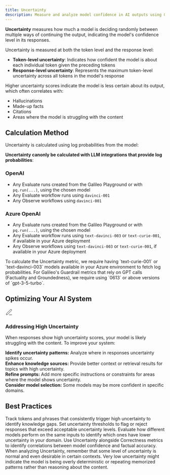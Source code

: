 ```yaml
---
title: Uncertainty
description: Measure and analyze model confidence in AI outputs using Galileo's Uncertainty Metric to identify potential hallucinations and improve response quality.
---
```


<DefinitionCard>
  <strong>Uncertainty</strong> measures how much a model is deciding randomly between multiple ways of continuing the output, indicating the model's confidence level in its responses.
</DefinitionCard>

Uncertainty is measured at both the token level and the response level:
- **Token-level uncertainty**: Indicates how confident the model is about each individual token given the preceding tokens
- **Response-level uncertainty**: Represents the maximum token-level uncertainty across all tokens in the model's response

Higher uncertainty scores indicate the model is less certain about its output, which often correlates with:
- Hallucinations
- Made-up facts
- Citations
- Areas where the model is struggling with the content

## Calculation Method

Uncertainty is calculated using log probabilities from the model:
<Steps>
  <Step title="At the token level, it measures the model's confidence in predicting the next token given preceding tokens" />
  <Step title="At the response level, it takes the maximum token-level uncertainty across all tokens in the response" />
  <Step title="The calculation uses OpenAI's Davinci models or Chat Completion models (available via OpenAI or Azure)" />
</Steps>

<Warning>

<strong>Uncertainty canonly be calculated with LLM integrations that provide log probabilities</strong>:

### OpenAI
- Any Evaluate runs created from the Galileo Playground or with `pq.run(...)`, using the chosen model
- Any Evaluate workflow runs using `davinci-001`
- Any Observe workflows using `davinci-001`

### Azure OpenAI
- Any Evaluate runs created from the Galileo Playground or with `pq.run(...)`, using the chosen model
- Any Evaluate workflow runs using `text-davinci-003` or `text-curie-001`, if available in your Azure deployment
- Any Observe workflows using `text-davinci-003` or `text-curie-001`, if available in your Azure deployment
</Warning>
<Note>
To calculate the Uncertainty metric, we require having `text-curie-001` or `text-davinci-003` models available in your Azure environment to fetch log probabilities. For Galileo's Guardrail metrics that rely on GPT calls (Factuality and Groundedness), we require using `0613` or above versions of `gpt-3-5-turbo`.
</Note>

## Optimizing Your AI System

<Card>
  <div style={{display: 'flex', alignItems: 'center', gap: '0.5rem', marginBottom: '0.75rem'}}>
    <div style={{fontSize: '1.25rem', color: 'var(--primary-color)'}}>
      <svg xmlns="http://www.w3.org/2000/svg" width="24" height="24" viewBox="0 0 24 24" fill="none" stroke="currentColor" strokeWidth="2" strokeLinecap="round" strokeLinejoin="round">
        <path d="M12 20h9"></path><path d="M16.5 3.5a2.121 2.121 0 0 1 3 3L7 19l-4 1 1-4L16.5 3.5z"></path>
      </svg>
    </div>
    <h3 style={{margin: 0, fontSize: '1.25rem', fontWeight: '600'}}>Addressing High Uncertainty</h3>
  </div>
  
  When responses show high uncertainty scores, your model is likely struggling with the content. To improve your system:
      
  <div style={{marginTop: '1rem', paddingTop: '0.75rem', borderTop: '1px solid rgba(209, 213, 219, 0.33)'}}>
    <strong>Identify uncertainty patterns:</strong> Analyze where in responses uncertainty spikes occur.
  </div>
  
  <div style={{marginTop: '0.75rem', paddingTop: '0.75rem', borderTop: '1px solid rgba(209, 213, 219, 0.33)'}}>
    <strong>Enhance knowledge sources:</strong> Provide better context or retrieval results for topics with high uncertainty.
  </div>
  
  <div style={{marginTop: '0.75rem', paddingTop: '0.75rem', borderTop: '1px solid rgba(209, 213, 219, 0.33)'}}>
    <strong>Refine prompts:</strong> Add more specific instructions or constraints for areas where the model shows uncertainty.
  </div>
  
  <div style={{marginTop: '0.75rem', paddingTop: '0.75rem', borderTop: '1px solid rgba(209, 213, 219, 0.33)'}}>
    <strong>Consider model selection:</strong> Some models may be more confident in specific domains.
  </div>
</Card>

## Best Practices

<CardGroup cols={2}>
  <Card title="Monitor Uncertainty Hotspots" icon="temperature-high">
    Track tokens and phrases that consistently trigger high uncertainty to identify knowledge gaps.
  </Card>
  <Card title="Implement Confidence Thresholds" icon="filter">
    Set uncertainty thresholds to flag or reject responses that exceed acceptable uncertainty levels.
  </Card>
  <Card title="Compare Across Models" icon="chart-line">
    Evaluate how different models perform on the same inputs to identify which ones have lower uncertainty in your domain.
  </Card>
  <Card title="Combine with Factual Metrics" icon="scale-balanced">
    Use Uncertainty alongside Correctness metrics to identify correlations between model confidence and factual accuracy.
  </Card>
</CardGroup>

<Note>
When analyzing Uncertainty, remember that some level of uncertainty is normal and even desirable in certain contexts. Very low uncertainty might indicate the model is being overly deterministic or repeating memorized patterns rather than reasoning about the content.
</Note>